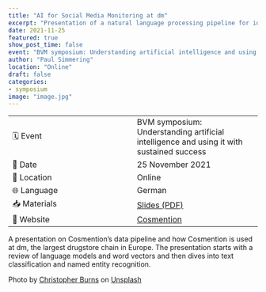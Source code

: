 ```yaml
---
title: "AI for Social Media Monitoring at dm"
excerpt: "Presentation of a natural language processing pipeline for identifying cosmetics trends online"
date: 2021-11-25
featured: true
show_post_time: false
event: "BVM symposium: Understanding artificial intelligence and using it with sustained success"
author: "Paul Simmering"
location: "Online"
draft: false
categories:
- symposium
image: "image.jpg"
---
```


| | |
| --- | --- |
| 🗓️ Event | BVM symposium: Understanding artificial intelligence and using it with sustained success |
| 📅 Date | 25 November 2021 |
| 📍 Location | Online |
| 🌐 Language | German |
| 📥 Materials | [Slides (PDF)](KI_fuer_Social_Media_Monitoring_bei_dm.pdf) |
| 🔗 Website | [Cosmention](https://cosmention.com) |

A presentation on Cosmention's data pipeline and how Cosmention is used at dm, the largest drugstore chain in Europe. The presentation starts with a review of language models and word vectors and then dives into text classification and named entity recognition.

Photo by <a href="https://unsplash.com/@christopher__burns?utm_source=unsplash&utm_medium=referral&utm_content=creditCopyText">Christopher Burns</a> on <a href="https://unsplash.com/s/photos/artificial-intelligence?utm_source=unsplash&utm_medium=referral&utm_content=creditCopyText">Unsplash</a>
